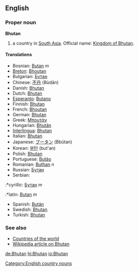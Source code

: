 ==English==

===Proper noun===
'''Bhutan'''

# a country in [[South Asia]]. Official name: [[Kingdom of Bhutan]].

====Translations====
*Bosnian: [[Butan]] ''m''
*[[Breton]]: [[Bhoutan]]
*Bulgarian: [[Бутан]]
*Chinese: [[不丹]] (Bùdān)
*Danish: [[Bhutan]]
*Dutch: [[Bhutan]]
*[[Esperanto]]: [[Butano]]
*Finnish: [[Bhutan]]
*French: [[Bhoutan]]
*German: [[Bhutan]]
*Greek: [[Μπουτάν]]
*Hungarian: [[Bhután]]
*[[Interlingua]]: [[Bhutan]]
*Italian: [[Bhutan]]
*Japanese: [[ブータン]] (Bbūtan)
*Korean: [[부탄]] (but'an)
*Polish: [[Bhutan]]
*Portuguese: [[Butão]]
*Romanian: [[Buthan]] ''n''
*Russian: [[Бутан]]
*Serbian:
:*cyrillic: [[Бутан]] ''m''
:*latin: [[Butan]] ''m''
*Spanish: [[Bután]]
*Swedish: [[Bhutan]]
*Turkish: [[Bhutan]]

===See also===
*[[Countries of the world]]
*[[w:Bhutan|Wikipedia article on Bhutan]]
[[Category:English country nouns]]

[[de:Bhutan]]
[[hi:Bhutan]]
[[io:Bhutan]]